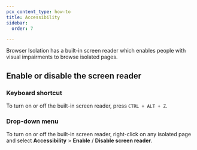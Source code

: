 ```yaml
---
pcx_content_type: how-to
title: Accessibility
sidebar:
  order: 7

---
```


Browser Isolation has a built-in screen reader which enables people with visual impairments to browse isolated pages.

## Enable or disable the screen reader

### Keyboard shortcut

To turn on or off the built-in screen reader, press `CTRL + ALT + Z`.

### Drop-down menu

To turn on or off the built-in screen reader, right-click on any isolated page and select **Accessibility** > **Enable** / **Disable screen reader**.
